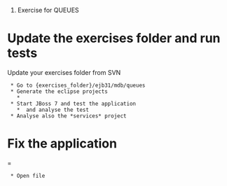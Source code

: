 #Exercise for QUEUES

= Update the exercises folder and run tests=

Update your exercises folder from SVN
  
  * Go to {exercises_folder}/ejb31/mdb/queues
  * Generate the eclipse projects
    * {{{ mvn clean eclipse:eclipse -Dmaven.skip.test=true}}}
  * Start JBoss 7 and test the application
    * {{{ mvn clean install}}

Tests will fail. That's your job to fix the application so all tests run

= Analyse tests and application =
  * In Eclipse, anayle project *remote-integration-tests*
  * Open class {{{OrdesRemoteFacadeTest}}} and analyse the test {{{testCreateOrder()}}}
  * Analyse also the *services* project

= Fix the application ==
  * Open file {{{ScheduledOrdesJobCreator}} and follow the *TODO*s
  * Open file {{{JobsSubmitter}} and follow the *TODO*s

After fixing the application and with the queue created, test the application:
  * {{{ mvn clean install}}}